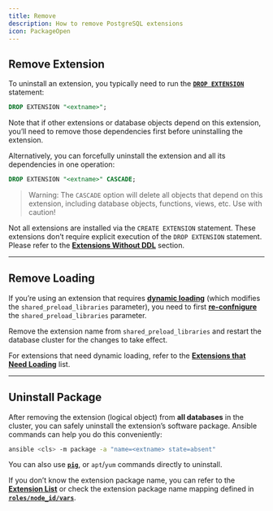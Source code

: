 ```yaml
---
title: Remove
description: How to remove PostgreSQL extensions
icon: PackageOpen
---
```


## Remove Extension

To uninstall an extension, you typically need to run the [**`DROP EXTENSION`**](https://www.postgresql.org/docs/current/sql-dropextension.html) statement:

```sql
DROP EXTENSION "<extname>";
```

Note that if other extensions or database objects depend on this extension, you’ll need to remove those dependencies first before uninstalling the extension.

Alternatively, you can forcefully uninstall the extension and all its dependencies in one operation:

```sql
DROP EXTENSION "<extname>" CASCADE;
```

> Warning: The `CASCADE` option will delete all objects that depend on this extension, including database objects, functions, views, etc. Use with caution!

Not all extensions are installed via the `CREATE EXTENSION` statement. These extensions don’t require explicit execution of the `DROP EXTENSION` statement. Please refer to the [**Extensions Without DDL**](https://pigsty.io/ext/usage/create/#extensions-without-ddl) section.

------

## Remove Loading

If you’re using an extension that requires [**dynamic loading**](https://pigsty.io/ext/usage/load/) (which modifies the `shared_preload_libraries` parameter), you need to first [**re-confnigure**](https://pigsty.io/docs/pgsql/admin/#config-cluster) the `shared_preload_libraries` parameter.

Remove the extension name from `shared_preload_libraries` and restart the database cluster for the changes to take effect.

For extensions that need dynamic loading, refer to the [**Extensions that Need Loading**](https://pigsty.io/ext/usage/load/#extensions-that-need-loading) list.

------

## Uninstall Package

After removing the extension (logical object) from **all databases** in the cluster, you can safely uninstall the extension’s software package. Ansible commands can help you do this conveniently:

```bash
ansible <cls> -m package -a "name=<extname> state=absent"
```

You can also use [**`pig`**](https://pigsty.io/ext/pig/), or `apt`/`yum` commands directly to uninstall.

If you don’t know the extension package name, you can refer to the [**Extension List**](https://pigsty.io/ext/list/) or check the extension package name mapping defined in [**`roles/node_id/vars`**](https://github.com/pgsty/pigsty/blob/main/roles/node_id/vars/).
